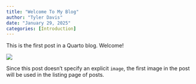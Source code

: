 ```yaml
---
title: "Welcome To My Blog"
author: "Tyler Davis"
date: "January 29, 2025"
categories: [Introduction]
---
```


This is the first post in a Quarto blog. Welcome!

![](thumbnail.jpg)

Since this post doesn't specify an explicit `image`, the first image in the post will be used in the listing page of posts.
